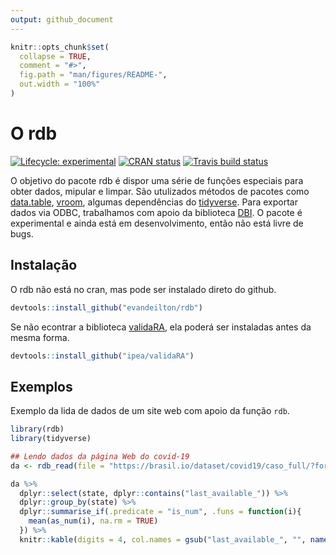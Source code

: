 ```yaml
---
output: github_document
---
```


<!-- README.md is generated from README.Rmd. Please edit that file -->

```r
knitr::opts_chunk$set(
  collapse = TRUE,
  comment = "#>",
  fig.path = "man/figures/README-",
  out.width = "100%"
)
```

# O rdb

<!-- badges: start -->
[![Lifecycle: experimental](https://img.shields.io/badge/lifecycle-experimental-orange.svg)](https://www.tidyverse.org/lifecycle/#experimental)
[![CRAN status](https://www.r-pkg.org/badges/version/rdb)](https://CRAN.R-project.org/package=rdb)
[![Travis build status](https://travis-ci.com/evandeilton/rdb.svg?branch=master)](https://travis-ci.com/evandeilton/rdb)
<!-- badges: end -->

O objetivo do pacote rdb é dispor uma série de funções especiais para obter dados, mipular e limpar.
São utulizados métodos de pacotes como [data.table](https://cran.r-project.org/web/packages/data.table/index.html),
[vroom](https://cran.r-project.org/web/packages/vroom/index.html), algumas dependências do [tidyverse ](https://www.tidyverse.org/).
Para exportar dados via ODBC, trabalhamos com apoio da biblioteca [DBI](https://cran.r-project.org/web/packages/DBI/index.html).
O pacote é experimental e ainda está em desenvolvimento, então não está livre de bugs.

## Instalação

O rdb não está no cran, mas pode ser instalado direto do github.

``` r
devtools::install_github("evandeilton/rdb")
```

Se não econtrar a biblioteca [validaRA](https://github.com/cran/validara), ela poderá ser instaladas antes da mesma forma.

``` r
devtools::install_github("ipea/validaRA")
```

## Exemplos

Exemplo da lida de dados de um site web com apoio da função `rdb`.

```r
library(rdb)
library(tidyverse)

## Lendo dados da página Web do covid-19
da <- rdb_read(file = "https://brasil.io/dataset/covid19/caso_full/?format=csv", type = "rio")

da %>% 
  dplyr::select(state, dplyr::contains("last_available_")) %>% 
  dplyr::group_by(state) %>%
  dplyr::summarise_if(.predicate = "is_num", .funs = function(i){
    mean(as_num(i), na.rm = TRUE)
  }) %>% 
  knitr::kable(digits = 4, col.names = gsub("last_available_", "", names(.)))
  
```
